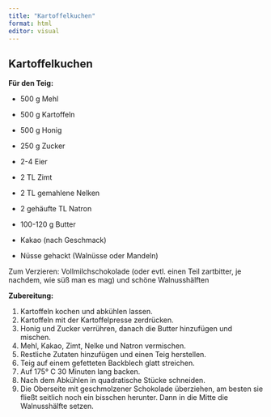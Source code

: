 ```yaml
---
title: "Kartoffelkuchen"
format: html
editor: visual
---
```


## Kartoffelkuchen

**Für den Teig:**

-   500 g Mehl

-   500 g Kartoffeln

-   500 g Honig

-   250 g Zucker

-   2-4 Eier

-   2 TL Zimt

-   2 TL gemahlene Nelken

-   2 gehäufte TL Natron

-   100-120 g Butter

-   Kakao (nach Geschmack)

-   Nüsse gehackt (Walnüsse oder Mandeln)

Zum Verzieren: Vollmilchschokolade (oder evtl. einen Teil zartbitter, je nachdem, wie süß man es mag) und schöne Walnusshälften

**Zubereitung:**

1.  Kartoffeln kochen und abkühlen lassen.
2.  Kartoffeln mit der Kartoffelpresse zerdrücken.
3.  Honig und Zucker verrühren, danach die Butter hinzufügen und mischen.
4.  Mehl, Kakao, Zimt, Nelke und Natron vermischen.
5.  Restliche Zutaten hinzufügen und einen Teig herstellen.
6.  Teig auf einem gefetteten Backblech glatt streichen.
7.  Auf 175° C 30 Minuten lang backen.
8.  Nach dem Abkühlen in quadratische Stücke schneiden.
9.  Die Oberseite mit geschmolzener Schokolade überziehen, am besten sie fließt seitlich noch ein bisschen herunter. Dann in die Mitte die Walnusshälfte setzen.
